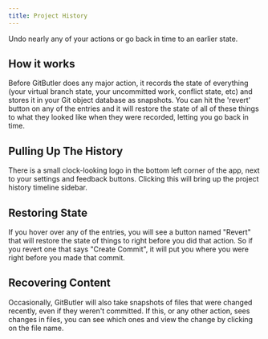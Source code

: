 ```yaml
---
title: Project History
---
```



Undo nearly any of your actions or go back in time to an earlier state.

## How it works
Before GitButler does any major action, it records the state of everything (your virtual branch state, your uncommitted work, conflict state, etc) and stores it in your Git object database as snapshots. You can hit the 'revert' button on any of the entries and it will restore the state of all of these things to what they looked like when they were recorded, letting you go back in time.

<ImageSection
  width={700}
  height={600}
  className="mx-auto"
  alt="Virtual Branches Example"
  src="/img/docs/timeline-01.avif"
/>


## Pulling Up The History
There is a small clock-looking logo in the bottom left corner of the app, next to your settings and feedback buttons. Clicking this will bring up the project history timeline sidebar.

## Restoring State
If you hover over any of the entries, you will see a button named "Revert" that will restore the state of things to right before you did that action. So if you revert one that says "Create Commit", it will put you where you were right before you made that commit.

<ImageSection
  width={700}
  height={600}
  className="mx-auto"
  alt="Virtual Branches Example"
  src="/img/docs/timeline-02.png"
/>

## Recovering Content
Occasionally, GitButler will also take snapshots of files that were changed recently, even if they weren't committed. If this, or any other action, sees changes in files, you can see which ones and view the change by clicking on the file name.

<ImageSection
  width={700}
  height={600}
  className="mx-auto"
  alt="Virtual Branches Example"
  src="/img/docs/timeline-03.avif"
/>

